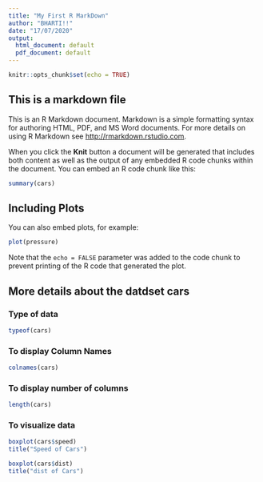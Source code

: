 ---
title: "My First R MarkDown"
author: "BHARTI!!"
date: "17/07/2020"
output:
  html_document: default
  pdf_document: default
---

```{r setup, include=FALSE}
knitr::opts_chunk$set(echo = TRUE)
```

## This is a markdown file

This is an R Markdown document. Markdown is a simple formatting syntax for authoring HTML, PDF, and MS Word documents. For more details on using R Markdown see <http://rmarkdown.rstudio.com>.

When you click the **Knit** button a document will be generated that includes both content as well as the output of any embedded R code chunks within the document. You can embed an R code chunk like this:

```{r cars}
summary(cars)
```

## Including Plots

You can also embed plots, for example:

```{r pressure, echo=FALSE}
plot(pressure)
```

Note that the `echo = FALSE` parameter was added to the code chunk to prevent printing of the R code that generated the plot.

## More details about the datdset **cars**

### Type of data
```{r}
typeof(cars)
```

### To display Column Names 
```{r}
colnames(cars)
```

### To display number of columns
```{r}
length(cars)
```

### To visualize data
```{r}
boxplot(cars$speed)
title("Speed of Cars")
```
```{r}
boxplot(cars$dist)
title("dist of Cars")
```

